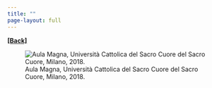 ```yaml
---
title: ""
page-layout: full
---
```

  
[**[Back]**](../pages/talks.qmd)

![Aula Magna, Università Cattolica del Sacro Cuore del Sacro Cuore, Milano, 2018.](../images/magnacatto.jpeg)
